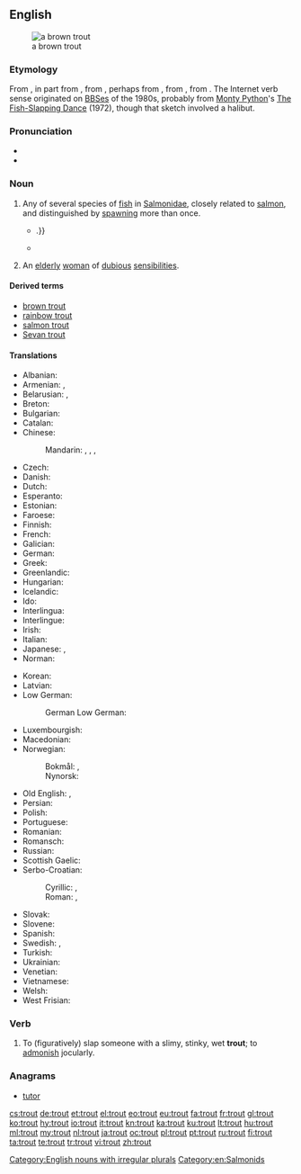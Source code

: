 ==English==
[[Image:Bachforelle Zeichnung.jpg|thumb|a brown trout]]

===Etymology===
From {{etyl|ang|en}} {{term|truht|lang=ang}}, in part from {{etyl|fro|en}} {{term|truite|lang=fro}}, from {{etyl|LL.|en}} {{term|tructa|lang=la}}, perhaps from {{etyl|grc|en}} {{term|τρώκτης|sc=polytonic|tr=trōktēs||nibbler|lang=grc}}, from {{term|τρώγω|sc=polytonic|tr=trōgō||I gnaw|lang=grc}}, from {{etyl|ine-pro|en}} {{m|ine-pro|*tere-||to rub, to turn}}. The Internet verb sense originated on [[BBS]]es of the 1980s, probably from [[w:Monty Python|Monty Python]]'s [[w:The Fish-Slapping Dance|The Fish-Slapping Dance]] (1972), though that sketch involved a halibut.

===Pronunciation===
* {{audio|en-us-trout.ogg|Audio (US)|lang=en}}
* {{rhymes|aʊt|lang=en}}

===Noun===
{{wikipedia}}
{{en-noun|trout|trouts}}

# Any of several species of [[fish]] in [[Salmonidae]], closely related to [[salmon]], and distinguished by [[spawn]]ing more than once.
#: {{usex|lang=en|Many anglers consider '''trout''' to be the archetypical quarry.}}
#* {{quote-book|year=1898|author={{w|Winston Churchill (novelist)|Winston Churchill}}
|title={{w|The Celebrity}}|chapter=8
|passage=Now we plunged into a deep shade with the boughs lacing each other overhead, and crossed dainty, rustic bridges over the cold '''trout'''-streams, the boards giving back the clatter of our horses' feet:{{...}}.}}
#* {{quote-book|year=1922|author={{w|Michael Arlen}}|title=“Piracy”: A Romantic Chronicle of These Days|chapter=3/19/2|url=http://openlibrary.org/works/OL1519647W
|passage=“This morning,” he said, “We will fish, Turner.  We will cast for '''trout''' so that we may catch grayling.”}}
# {{label|en|British|pejorative}} An [[elderly]] [[woman]] of [[dubious]] [[sensibilities]].
#: {{usex|lang=en|Look, you silly old '''trout''', you can't keep bringing home cats! You can't afford the ones you have!}}

====Derived terms====
* [[brown trout]]
* [[rainbow trout]]
* [[salmon trout]]
* [[Sevan trout]]

====Translations====
{{trans-top|fish}}
* Albanian: {{t|sq|troftë|f}}
* Armenian: {{t|hy|կարմրախայտ|sc=Armn}}, {{qualifier|Sevan trout}} {{t|hy|իշխան|sc=Armn}}
* Belarusian: {{t|be|стронга|f|tr=strónha|sc=Cyrl}}, {{t|be|фарэль|f|tr=farelʹ|sc=Cyrl}}
* Breton: {{t|br|dluzh|m}}
* Bulgarian: {{t+|bg|пъстърва|f|tr=pǎstǎrva|sc=Cyrl}}
* Catalan: {{t|ca|truita|f}}
* Chinese:
*: Mandarin: {{t+|cmn|尊魚|sc=Hani}}, {{t+|cmn|尊鱼|tr=zūnyú|sc=Hani}}, {{t+|cmn|鱒魚|sc=Hani}}, {{t+|cmn|鳟鱼|tr=zūnyú|sc=Hani}}
* Czech: {{t+|cs|pstruh|m}}
* Danish: {{t+|da|ørred|c}}
* Dutch: {{t+|nl|forel|m}}
* Esperanto: {{t|eo|truto}}
* Estonian: {{t|et|forell}}
* Faroese: {{t|fo|eyriði|m}}
* Finnish: {{t+|fi|taimen}}
* French: {{t+|fr|truite|f}}
* Galician: {{t+|gl|troita|f}}
* German: {{t+|de|Forelle|f}}
* Greek: {{t+|el|πέστροφα|f|tr=péstrofa|sc=Grek}}
* Greenlandic: {{t|kl|eqaluk}}
* Hungarian: {{t+|hu|pisztráng}}
* Icelandic: {{t|is|silungur|m}}
* Ido: {{t+|io|truto}}
* Interlingua: {{t|ia|tructa}}
* Interlingue: {{t|ie|trute}}
* Irish: {{t|ga|breac|m}}
* Italian: {{t+|it|trota|f}}
* Japanese: {{t+|ja|鱒|tr=ます, masu|sc=Jpan}}, {{t|ja|マス|tr=masu|sc=Jpan}}
* Norman: {{t|nrf|truite|f}}
{{trans-mid}}
* Korean: {{t|ko|송어|sc=Kore}}
* Latvian: {{t|lv|forele|f}}
* Low German:
*: German Low German: {{t|nds-de|forell}}
* Luxembourgish: {{t|lb|Frell|f}}
* Macedonian: {{t|mk|пастрмка|f|tr=pástrmka}}
* Norwegian:
*: Bokmål: {{t+|no|ørret|m}}, {{t+|no|aure|m}}
*: Nynorsk: {{t+|nn|aure|m}}
* Old English: {{t|ang|sceota}}, {{t|ang|forn}}
* Persian: {{t+|fa|قزل‌آلا|tr=qezel-âlâ|sc=fa-Arab}}
* Polish: {{t+|pl|pstrąg|m}}
* Portuguese: {{t+|pt|truta|f}}
* Romanian: {{t+|ro|păstrăv|m}}
* Romansch: {{t|rm|litgiva|f}}
* Russian: {{t+|ru|форель|f|tr=forɛ́lʹ}}
* Scottish Gaelic: {{t|gd|breac|m}}
* Serbo-Croatian:
*: Cyrillic: {{t|sh|пастрва|f}}, {{t|sh|пастрмка|f}}
*: Roman: {{t+|sh|pastrva|f}}, {{t|sh|pastrmka|f}}
* Slovak: {{t|sk|pstruh|m}}
* Slovene: {{t+|sl|postrv|f}}
* Spanish: {{t+|es|trucha|f}}
* Swedish: {{t+|sv|forell|c}}, {{t+|sv|öring|c}}
* Turkish: {{t-check|tr|[[ala]][[balık]]}} <!-- was "[[ala]][[balık]]" - assumed sum-of-parts; if an idiom, remove the wikilinks to the individual words. see [[User:Kephir/gadgets/xte#Translation_fixing]] -->
* Ukrainian: {{t|uk|форель|f|tr=forelʹ}}
* Venetian: {{t+|vec|truta|f}}
* Vietnamese: {{t|vi|cá hồi}}
* Welsh: {{t+|cy|brithyll}}
* West Frisian: {{t|fy|forel|c}}
{{trans-bottom}}

===Verb===
{{en-verb}}

# {{context|Internet|_|chat|lang=en}} To (figuratively) slap someone with a slimy, stinky, wet '''trout'''; to [[admonish]] jocularly.

===Anagrams===
* [[tutor#English|tutor]]

[[Category:English nouns with irregular plurals]]
[[Category:en:Salmonids]]

[[cs:trout]]
[[de:trout]]
[[et:trout]]
[[el:trout]]
[[eo:trout]]
[[eu:trout]]
[[fa:trout]]
[[fr:trout]]
[[gl:trout]]
[[ko:trout]]
[[hy:trout]]
[[io:trout]]
[[it:trout]]
[[kn:trout]]
[[ka:trout]]
[[ku:trout]]
[[lt:trout]]
[[hu:trout]]
[[ml:trout]]
[[my:trout]]
[[nl:trout]]
[[ja:trout]]
[[oc:trout]]
[[pl:trout]]
[[pt:trout]]
[[ru:trout]]
[[fi:trout]]
[[ta:trout]]
[[te:trout]]
[[tr:trout]]
[[vi:trout]]
[[zh:trout]]